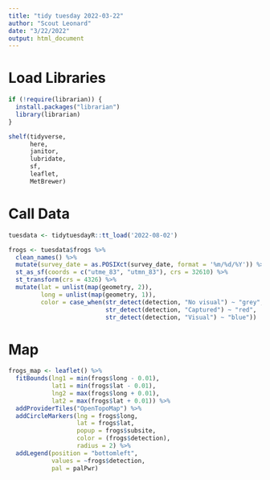 ```yaml
---
title: "tidy tuesday 2022-03-22"
author: "Scout Leonard"
date: "3/22/2022"
output: html_document
---
```


# Load Libraries 

```r
if (!require(librarian)) {
  install.packages("librarian")
  library(librarian)
}

shelf(tidyverse,
      here,
      janitor,
      lubridate,
      sf,
      leaflet,
      MetBrewer)
```

# Call Data

```r
tuesdata <- tidytuesdayR::tt_load('2022-08-02')

frogs <- tuesdata$frogs %>% 
  clean_names() %>% 
  mutate(survey_date = as.POSIXct(survey_date, format = '%m/%d/%Y')) %>% 
  st_as_sf(coords = c("utme_83", "utmn_83"), crs = 32610) %>% 
  st_transform(crs = 4326) %>% 
  mutate(lat = unlist(map(geometry, 2)),
         long = unlist(map(geometry, 1)),
         color = case_when(str_detect(detection, "No visual") ~ "grey",
                           str_detect(detection, "Captured") ~ "red",
                           str_detect(detection, "Visual") ~ "blue")) 
```

# Map

```r
frogs_map <- leaflet() %>% 
  fitBounds(lng1 = min(frogs$long - 0.01),
            lat1 = min(frogs$lat - 0.01),
            lng2 = max(frogs$long + 0.01),
            lat2 = max(frogs$lat + 0.01)) %>% 
  addProviderTiles("OpenTopoMap") %>% 
  addCircleMarkers(lng = frogs$long,
                   lat = frogs$lat,
                   popup = frogs$subsite,
                   color = (frogs$detection),
                   radius = 2) %>% 
  addLegend(position = "bottomleft",
            values = ~frogs$detection,
            pal = palPwr)
```


